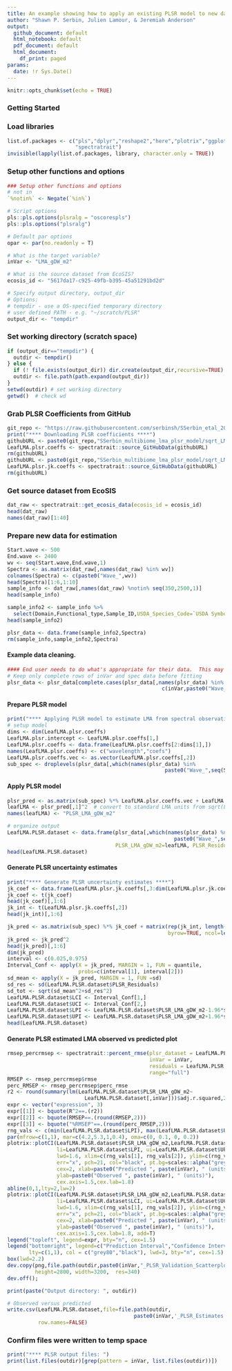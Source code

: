 ```yaml
---
title: An example showing how to apply an existing PLSR model to new data. In this case applying the LMA model from Serbin et al., (2019; DOI - 10.1111/nph.16123) to a dataset collected at CONUS NEON field sites. 
author: "Shawn P. Serbin, Julien Lamour, & Jeremiah Anderson"
output:
  github_document: default
  html_notebook: default
  pdf_document: default
  html_document:
    df_print: paged
params:
  date: !r Sys.Date()
---
```


```r
knitr::opts_chunk$set(echo = TRUE)
```

### Getting Started
### Load libraries
```r
list.of.packages <- c("pls","dplyr","reshape2","here","plotrix","ggplot2","gridExtra",
                      "spectratrait")
invisible(lapply(list.of.packages, library, character.only = TRUE))
```

### Setup other functions and options
```r
### Setup other functions and options
# not in
`%notin%` <- Negate(`%in%`)

# Script options
pls::pls.options(plsralg = "oscorespls")
pls::pls.options("plsralg")

# Default par options
opar <- par(no.readonly = T)

# What is the target variable?
inVar <- "LMA_gDW_m2"

# What is the source dataset from EcoSIS?
ecosis_id <- "5617da17-c925-49fb-b395-45a51291bd2d"

# Specify output directory, output_dir 
# Options: 
# tempdir - use a OS-specified temporary directory 
# user defined PATH - e.g. "~/scratch/PLSR"
output_dir <- "tempdir"
```

### Set working directory (scratch space)
```r
if (output_dir=="tempdir") {
  outdir <- tempdir()
} else {
  if (! file.exists(output_dir)) dir.create(output_dir,recursive=TRUE)
  outdir <- file.path(path.expand(output_dir))
}
setwd(outdir) # set working directory
getwd()  # check wd
```

### Grab PLSR Coefficients from GitHub
```r
git_repo <- "https://raw.githubusercontent.com/serbinsh/SSerbin_etal_2019_NewPhytologist/master/"
print("**** Downloading PLSR coefficients ****")
githubURL <- paste0(git_repo,"SSerbin_multibiome_lma_plsr_model/sqrt_LMA_gDW_m2_PLSR_Coefficients_10comp.csv")
LeafLMA.plsr.coeffs <- spectratrait::source_GitHubData(githubURL)
rm(githubURL)
githubURL <- paste0(git_repo,"SSerbin_multibiome_lma_plsr_model/sqrt_LMA_gDW_m2_Jackkife_PLSR_Coefficients.csv")
LeafLMA.plsr.jk.coeffs <- spectratrait::source_GitHubData(githubURL)
rm(githubURL)
```

### Get source dataset from EcoSIS
```r
dat_raw <- spectratrait::get_ecosis_data(ecosis_id = ecosis_id)
head(dat_raw)
names(dat_raw)[1:40]
```

### Prepare new data for estimation
```r
Start.wave <- 500
End.wave <- 2400
wv <- seq(Start.wave,End.wave,1)
Spectra <- as.matrix(dat_raw[,names(dat_raw) %in% wv])
colnames(Spectra) <- c(paste0("Wave_",wv))
head(Spectra)[1:6,1:10]
sample_info <- dat_raw[,names(dat_raw) %notin% seq(350,2500,1)]
head(sample_info)

sample_info2 <- sample_info %>%
  select(Domain,Functional_type,Sample_ID,USDA_Species_Code=`USDA Symbol`,LMA_gDW_m2=LMA)
head(sample_info2)

plsr_data <- data.frame(sample_info2,Spectra)
rm(sample_info,sample_info2,Spectra)
```

#### Example data cleaning. 
```r
#### End user needs to do what's appropriate for their data.  This may be an iterative process.
# Keep only complete rows of inVar and spec data before fitting
plsr_data <- plsr_data[complete.cases(plsr_data[,names(plsr_data) %in% 
                                                  c(inVar,paste0("Wave_",wv))]),]
```

#### Prepare PLSR model
```r
print("**** Applying PLSR model to estimate LMA from spectral observations ****")
# setup model
dims <- dim(LeafLMA.plsr.coeffs)
LeafLMA.plsr.intercept <- LeafLMA.plsr.coeffs[1,]
LeafLMA.plsr.coeffs <- data.frame(LeafLMA.plsr.coeffs[2:dims[1],])
names(LeafLMA.plsr.coeffs) <- c("wavelength","coefs")
LeafLMA.plsr.coeffs.vec <- as.vector(LeafLMA.plsr.coeffs[,2])
sub_spec <- droplevels(plsr_data[,which(names(plsr_data) %in% 
                                                   paste0("Wave_",seq(Start.wave,End.wave,1)))])
```

#### Apply PLSR model
```r
plsr_pred <- as.matrix(sub_spec) %*% LeafLMA.plsr.coeffs.vec + LeafLMA.plsr.intercept[,2]
leafLMA <- plsr_pred[,1]^2  # convert to standard LMA units from sqrt(LMA)
names(leafLMA) <- "PLSR_LMA_gDW_m2"

# organize output
LeafLMA.PLSR.dataset <- data.frame(plsr_data[,which(names(plsr_data) %notin% 
                                                      paste0("Wave_",seq(Start.wave,End.wave,1)))],
                                   PLSR_LMA_gDW_m2=leafLMA, PLSR_Residuals=leafLMA-plsr_data[,inVar])
head(LeafLMA.PLSR.dataset)
```

#### Generate PLSR uncertainty estimates
```r
print("**** Generate PLSR uncertainty estimates ****")
jk_coef <- data.frame(LeafLMA.plsr.jk.coeffs[,3:dim(LeafLMA.plsr.jk.coeffs)[2]])
jk_coef <- t(jk_coef)
head(jk_coef)[,1:6]
jk_int <- t(LeafLMA.plsr.jk.coeffs[,2])
head(jk_int)[,1:6]

jk_pred <- as.matrix(sub_spec) %*% jk_coef + matrix(rep(jk_int, length(plsr_data[,inVar])), 
                                                    byrow=TRUE, ncol=length(jk_int))
jk_pred <- jk_pred^2
head(jk_pred)[,1:6]
dim(jk_pred)
interval <- c(0.025,0.975)
Interval_Conf <- apply(X = jk_pred, MARGIN = 1, FUN = quantile, 
                       probs=c(interval[1], interval[2]))
sd_mean <- apply(X = jk_pred, MARGIN = 1, FUN =sd)
sd_res <- sd(LeafLMA.PLSR.dataset$PLSR_Residuals)
sd_tot <- sqrt(sd_mean^2+sd_res^2)
LeafLMA.PLSR.dataset$LCI <- Interval_Conf[1,]
LeafLMA.PLSR.dataset$UCI <- Interval_Conf[2,]
LeafLMA.PLSR.dataset$LPI <- LeafLMA.PLSR.dataset$PLSR_LMA_gDW_m2-1.96*sd_tot
LeafLMA.PLSR.dataset$UPI <- LeafLMA.PLSR.dataset$PLSR_LMA_gDW_m2+1.96*sd_tot
head(LeafLMA.PLSR.dataset)
```

#### Generate PLSR estimated LMA observed vs predicted plot
```r
rmsep_percrmsep <- spectratrait::percent_rmse(plsr_dataset = LeafLMA.PLSR.dataset, 
                                              inVar = inVar, 
                                              residuals = LeafLMA.PLSR.dataset$PLSR_Residuals, 
                                              range="full")
RMSEP <- rmsep_percrmsep$rmse
perc_RMSEP <- rmsep_percrmsep$perc_rmse
r2 <- round(summary(lm(LeafLMA.PLSR.dataset$PLSR_LMA_gDW_m2~
                         LeafLMA.PLSR.dataset[,inVar]))$adj.r.squared,2)
expr <- vector("expression", 3)
expr[[1]] <- bquote(R^2==.(r2))
expr[[2]] <- bquote(RMSEP==.(round(RMSEP,2)))
expr[[3]] <- bquote("%RMSEP"==.(round(perc_RMSEP,2)))
rng_vals <- c(min(LeafLMA.PLSR.dataset$LPI), max(LeafLMA.PLSR.dataset$UPI))
par(mfrow=c(1,1), mar=c(4.2,5.3,1,0.4), oma=c(0, 0.1, 0, 0.2))
plotrix::plotCI(LeafLMA.PLSR.dataset$PLSR_LMA_gDW_m2,LeafLMA.PLSR.dataset[,inVar], 
                li=LeafLMA.PLSR.dataset$LPI, ui=LeafLMA.PLSR.dataset$UPI, gap=0.009,sfrac=0.000, 
                lwd=1.6, xlim=c(rng_vals[1], rng_vals[2]), ylim=c(rng_vals[1], rng_vals[2]), 
                err="x", pch=21, col="black", pt.bg=scales::alpha("grey70",0.7), scol="grey80",
                cex=2, xlab=paste0("Predicted ", paste(inVar), " (units)"),
                ylab=paste0("Observed ", paste(inVar), " (units)"),
                cex.axis=1.5,cex.lab=1.8)
abline(0,1,lty=2,lw=2)
plotrix::plotCI(LeafLMA.PLSR.dataset$PLSR_LMA_gDW_m2,LeafLMA.PLSR.dataset[,inVar], 
                li=LeafLMA.PLSR.dataset$LCI, ui=LeafLMA.PLSR.dataset$UCI, gap=0.009,sfrac=0.004, 
                lwd=1.6, xlim=c(rng_vals[1], rng_vals[2]), ylim=c(rng_vals[1], rng_vals[2]), 
                err="x", pch=21, col="black", pt.bg=scales::alpha("grey70",0.7), scol="black",
                cex=2, xlab=paste0("Predicted ", paste(inVar), " (units)"),
                ylab=paste0("Observed ", paste(inVar), " (units)"),
                cex.axis=1.5,cex.lab=1.8, add=T)
legend("topleft", legend=expr, bty="n", cex=1.5)
legend("bottomright", legend=c("Prediction Interval","Confidence Interval"), 
       lty=c(1,1), col = c("grey80","black"), lwd=3, bty="n", cex=1.5)
box(lwd=2.2)
dev.copy(png,file.path(outdir,paste0(inVar,"_PLSR_Validation_Scatterplot.png")), 
         height=2800, width=3200,  res=340)
dev.off();
```
```r
print(paste("Output directory: ", outdir))

# Observed versus predicted
write.csv(LeafLMA.PLSR.dataset,file=file.path(outdir,
                                         paste0(inVar,'_PLSR_Estimates.csv')),
          row.names=FALSE)
```

### Confirm files were written to temp space
```r
print("**** PLSR output files: ")
print(list.files(outdir)[grep(pattern = inVar, list.files(outdir))])
```
